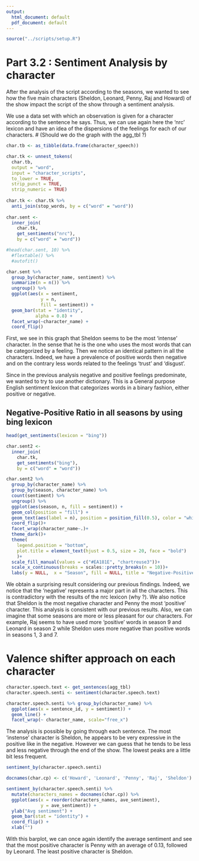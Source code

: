 ```yaml
---
output:
  html_document: default
  pdf_document: default
---
```


```r
source("../scripts/setup.R")
```
# Part 3.2 : Sentiment Analysis by character
After the analysis of the script according to the seasons, we wanted to see how the five main characters (Sheldon, Leonard, Penny, Raj and Howard) of the show impact the script of the show through a sentiment analysis. 

We use a data set with which an observation is given for a character according to the sentence he says.  Thus, we can use again here the 'nrc' lexicon and have an idea of the dispersions of the feelings for each of our characters.
# (Should we do the graph with the agg_tbl ?)

```r
char.tb <- as_tibble(data.frame(character_speech))

char.tk <- unnest_tokens(
  char.tb,
  output = "word",
  input = "character_scripts",
  to_lower = TRUE,
  strip_punct = TRUE,
  strip_numeric = TRUE)
 
char.tk <- char.tk %>%
  anti_join(stop_words, by = c("word" = "word"))
  
char.sent <- 
  inner_join(
    char.tk,
    get_sentiments("nrc"),
    by = c("word" = "word"))

#head(char.sent, 10) %>% 
  #flextable() %>%
  #autofit()
```

```r
char.sent %>% 
  group_by(character_name, sentiment) %>% 
  summarize(n = n()) %>%
  ungroup() %>% 
  ggplot(aes(x = sentiment,
             y = n,
             fill = sentiment)) + 
  geom_bar(stat = "identity",
           alpha = 0.8) + 
  facet_wrap(~character_name) + 
  coord_flip()
```
First, we see in this graph that Sheldon seems to be the most 'intense' character. In the sense that he is the one who uses the most words that can be categorized by a feeling. Then we notice an identical pattern in all the characters. Indeed, we have a prevalence of positive words then negative and on the contrary less words related to the feelings 'trust' and 'disgust'.

Since in the previous analysis negative and positive feelings predominate, we wanted to try to use another dictionary. This is a General purpose English sentiment lexicon that categorizes words in a binary fashion, either positive or negative.

## Negative-Positive Ratio in all seasons by using bing lexicon
```r
head(get_sentiments(lexicon = "bing"))
```

```r
char.sent2 <-
  inner_join(
    char.tk, 
    get_sentiments("bing"),
    by = c("word" = "word"))

char.sent2 %>% 
  group_by(character_name) %>% 
  group_by(season, character_name) %>% 
  count(sentiment) %>%
  ungroup() %>%
  ggplot(aes(season, n, fill = sentiment)) +
  geom_col(position = "fill") +
  geom_text(aes(label = n), position = position_fill(0.5), color = "white")+
  coord_flip()+
  facet_wrap(character_name~.)+
  theme_dark()+
  theme(
    legend.position = "bottom",
    plot.title = element_text(hjust = 0.5, size = 20, face = "bold")
    )+
  scale_fill_manual(values = c("#EA181E", "chartreuse3"))+
  scale_x_continuous(breaks = scales::pretty_breaks(n = 10))+
  labs(y = NULL,  x = "Season", fill = NULL, title = "Negative-Positive Ratio in all seasons by using bing lexicon")
```
We obtain a surprising result considering our previous findings. Indeed, we notice that the 'negative' represents a major part in all the characters. This is contradictory with the results of the nrc lexicon (why ?). 
We also notice that Sheldon is the most negative character and Penny the most 'positive' character. This analysis is consistent with our previous results.
Also, we can imagine that some seasons are more or less pleasant for our characters. For example, Raj seems to have used more 'positive' words in season 9 and Leonard in season 2 while Sheldon uses more negative than positive words in seasons 1, 3 and 7.

# Valence shifter approach on each character 
```r
character.speech.text <- get_sentences(agg_tbl)
character.speech.senti <- sentiment(character.speech.text) 
```

```r
character.speech.senti %>% group_by(character_name) %>% 
  ggplot(aes(x = sentence_id, y = sentiment)) + 
  geom_line() +  
  facet_wrap(~ character_name, scale="free_x")

```
The analysis is possible by going through each sentence. The most 'instense' character is Sheldon, he appears to be very expressive in the positive like in the negative. However we can guess that he tends to be less and less negative through the end of the show. The lowest peaks are a little bit less frequent. 

```r
sentiment_by(character.speech.senti)
```

```r
docnames(char.cp) <- c('Howard', 'Leonard', 'Penny', 'Raj', 'Sheldon')

sentiment_by(character.speech.senti) %>% 
  mutate(characters_names = docnames(char.cp)) %>%
  ggplot(aes(x = reorder(characters_names, ave_sentiment),
             y = ave_sentiment)) + 
  ylab("Avg sentiment") +
  geom_bar(stat = "identity") + 
  coord_flip() + 
  xlab("") 
```
With this barplot, we can once again identify the average sentiment and see that the most positive character is Penny with an average of 0.13, followed by Leonard. The least positive character is Sheldon.
